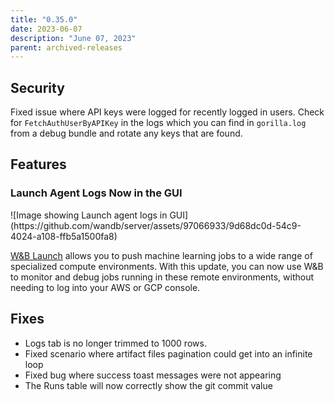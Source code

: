 ```yaml
---
title: "0.35.0"
date: 2023-06-07
description: "June 07, 2023"
parent: archived-releases
---
```



<Danger>
<Text/>
</Danger>

## Security

Fixed issue where API keys were logged for recently logged in users. Check for `FetchAuthUserByAPIKey` in the logs which you can find in `gorilla.log` from a debug bundle and rotate any keys that are found.

## Features

### Launch Agent Logs Now in the GUI

<Frame>
![Image showing Launch agent logs in GUI](https://github.com/wandb/server/assets/97066933/9d68dc0d-54c9-4024-a108-ffb5a1500fa8)
</Frame>

[W&B Launch](https://docs.wandb.ai/guides/launch) allows you to push machine learning jobs to a wide range of specialized compute environments.  With this update, you can now use W&B to monitor and debug jobs running in these remote environments, without needing to log into your AWS or GCP console.

## Fixes

- Logs tab is no longer trimmed to 1000 rows.
- Fixed scenario where artifact files pagination could get into an infinite loop
- Fixed bug where success toast messages were not appearing
- The Runs table will now correctly show the git commit value
